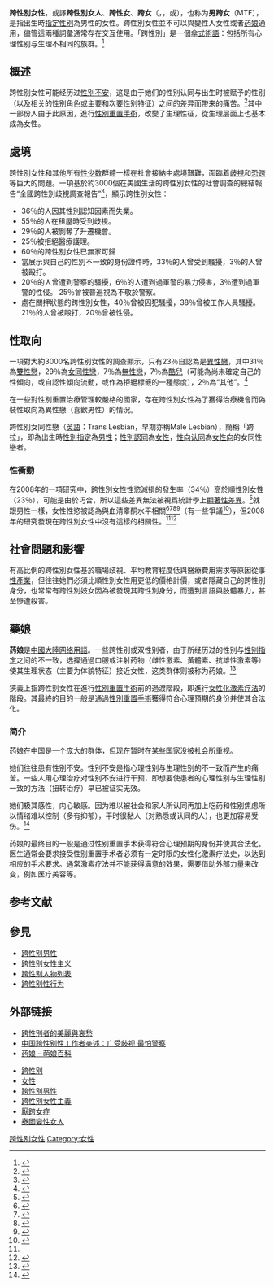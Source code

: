 {{Multiple issues|
{{Update|time=2020-02-26T03:09:23+00:00}}
{{Tone|time=2021-09-09T09:10:10+00:00}}
{{POV|time=2021-09-09T09:10:10+00:00}}
{{Expand English|Trans woman}}

}}
{{Transgender sidebar}}

'''跨性別女性'''，或譯'''跨性別女人'''、'''跨性女'''、'''跨女'''（{{lang-en|Transwoman}}，{{lang|en|Trans woman}}，或{{lang|en|Trans-woman}}），也称为'''男跨女'''（MTF），是指出生時[[指定性別|指定性別]]為男性的女性。跨性別女性並不可以與變性人女性或者[[藥娘|药娘]]通用，儘管這兩種詞彙通常存在交互使用。「跨性別」是一個[[傘式術語|傘式術語]]：包括所有心理性别与生理不相同的族群。<ref>{{Cite book | last=Serano | first=Julia | authorlink=:en:Julia Serano | coauthors= | title=Whipping girl: a transsexual woman on sexism and the scapegoating of femininity | url=https://archive.org/details/whippinggirltran0000sera | year=2007 | publisher=Seal Press | location=Emeryville, California | isbn=1-58005-154-5 | pages=[https://archive.org/details/whippinggirltran0000sera/page/29 29]–30}}</ref>

== 概述 ==
跨性别女性可能经历过[[性別不安|性别不安]]，这是由于她们的性别认同与出生时被赋予的性别（以及相关的性别角色或主要和次要性别特征）之间的差异而带来的痛苦。<ref>{{cite web|title=Standards of Care for the Health of Transsexual, Transgender, and Gender Nonconforming People (version 7) |publisher=The World Professional Association for Transgender Health |page=96 |url=http://admin.associationsonline.com/uploaded_files/140/files/Standards%20of%20Care,%20V7%20Full%20Book.pdf |archive-url=https://web.archive.org/web/20140924061804/http://admin.associationsonline.com/uploaded_files/140/files/Standards%20of%20Care%2C%20V7%20Full%20Book.pdf |url-status=dead |archive-date=2014-09-24 }}</ref>其中一部份人由于此原因，進行[[性別重置手術|性別重置手術]]，改變了生理性征，從生理层面上也基本成為女性。

==處境==
跨性別女性和其他所有[[性少数|性少数]]群體一樣在社會接納中處境艱難，面臨着[[歧視|歧視]]和[[恐跨|恐跨]]等巨大的問題。一項基於約3000個在美國生活的跨性別女性的社會調查的總結報告“全國跨性別歧視調查報告”<ref>{{Cite news|url=http://transequality.org/PDFs/NTDS_Report.pdf|title=National Transgender Discrimination Survey: Full Report|date=2015-01-21|newspaper=National Center for Transgender Equality|accessdate=2018-04-24|language=en|archive-date=2011-08-03|archive-url=https://web.archive.org/web/20110803195534/http://www.transequality.org/PDFs/NTDS_Report.pdf|dead-url=no}}</ref>，顯示跨性別女性：
*36％的人因其性別認知因素而失業。
*55％的人在租屋時受到歧視。
*29％的人被剝奪了升遷機會。
*25％被拒絕醫療護理。
*60％的跨性別女性已無家可歸
*當展示與自己的性別不一致的身份證件時，33％的人曾受到騷擾，3％的人曾被毆打。
*20％的人曾遭到警察的騷擾，6％的人遭到過軍警的暴力侵害，3％遭到過軍警的性侵。 25％曾被普遍視為不敬於警察。
*處在關押狀態的跨性別女性，40％曾被囚犯騷擾，38％曾被工作人員騷擾。 21％的人曾被毆打，20％曾被性侵。

== 性取向 ==
{{Main|性取向}}
一項對大約3000名跨性別女性的調查顯示，只有23％自認為是[[異性戀|異性戀]]，其中31％為[[雙性戀|雙性戀]]，29％為[[女同性戀|女同性戀]]，7％為[[無性戀|無性戀]]，7％為[[酷兒|酷兒]]（可能為尚未確定自己的性傾向，或自認性傾向流動，或作為拒絕標籤的一種態度），2％為“其他”。<ref name="injustice">{{cite web|title=Injustice at Every Turn: A Report of the National Transgender Discrimination Survey|publisher=National Center for Transgender Equality & National Gay and Lesbian Task Force|page=29|url=http://transequality.org/PDFs/NTDS_Report.pdf|accessdate=2018-04-24|archive-date=2011-08-03|archive-url=https://web.archive.org/web/20110803195534/http://www.transequality.org/PDFs/NTDS_Report.pdf|dead-url=no}}</ref>

在一些對性別重置治療管理較嚴格的國家，存在跨性別女性為了獲得治療機會而偽裝性取向為異性戀（喜歡男性）的情況。

跨性別女同性戀（[[英語|英語]]：Trans Lesbian，早期亦稱Male Lesbian），簡稱「跨拉」，即為出生時[[性別指定|性別指定]]為[[男性|男性]]；[[性別認同|性別認同]]為[[女性|女性]]，[[性向认同|性向认同]]為[[女性向|女性向]]的女同性戀者。

=== 性衝動 ===	
在2008年的一項研究中，跨性別女性性慾減損的發生率（34％）高於順性別女性（23％）{{clarify|reason=Decreased? From what it was before HRT? Decreased from what? Or, is "low" meant here? |date=December 2017}}，可能是由於巧合，所以這些差異無法被視爲統計學上[[顯著性差異|顯著性差異]]。<ref name = elaut>{{cite journal|vauthors=Elaut E, De Cuypere G, De Sutter P, Gijs L, Van Trotsenburg M, Heylens G, Kaufman JM, Rubens R, T'Sjoen G | title = Hypoactive sexual desire in transsexual women: prevalence and association with testosterone levels| journal = [[European_Journal_of_Endocrinology|European Journal of Endocrinology]] | publisher=[[Bioscientifica|Bioscientifica]]|date=Mar 2008| volume = 158| issue = 3| pages = 393–9| pmid = 18299474| doi=10.1530/EJE-07-0511}}</ref>就跟男性一樣，女性性慾被認為與血清睾酮水平相關<ref>{{cite journal|vauthors=Turna B, Apaydin E, Semerci B, Altay B, Cikili N, Nazli O | title = Women with low libido: correlation of decreased androgen levels with female sexual function index| journal = International Journal of Impotence Research| year = 2005| volume = 17| pages = 148–153| pmid = 15592425| doi=10.1038/sj.ijir.3901294| issue=2}}</ref><ref>{{cite journal
|vauthors=Santoro N, Torrens J, Crawford S, Allsworth JE, Finkelstein JS, Gold EB, Korenman S, Lasley WL, Luborsky JL, McConnell D, Sowers MF, Weiss G | title = Correlates of circulating androgens in mid-life women: the Study of Women's Health Across the Nation| journal = Journal of Clinical Endocrinology and Metabolism| year = 2005| volume = 90| issue = 8| pages = 4836–4845| pmid = 15840738| doi=10.1210/jc.2004-2063}}</ref><ref>{{cite journal|vauthors=Sherwin BB, Gelfand MM, Brender W | title = Androgen enhances sexual motivation in females: a prospective, crossover study of sex steroid administration in the surgical menopause| journal = Psychosomatic Medicine| year = 1985| volume = 47| pages = 339–351| pmid = 4023162| issue=4| doi=10.1097/00006842-198507000-00004}}</ref><ref>{{cite journal| last = Sherwin| first = B| title = Changes in sexual behavior as a function of plasma sex steroid levels in post-menopausal women
| url = https://archive.org/details/sim_maturitas_1985-09_7_3/page/225| journal = Maturitas| year = 1985| volume = 7| pages = 225–233| pmid = 4079822| issue=3| doi=10.1016/0378-5122(85)90044-1}}</ref>（有一些爭議<ref>{{cite journal|vauthors=Davis SR, Davison SL, Donath S, Bell RJ | title = Circulating androgen levels and self-reported sexual function in women| journal = [[Journal_of_the_American_Medical_Association|Journal of the American Medical Association]]| year = 2005| volume = 294
| issue = 1| pages = 91–96| pmid = 15998895| doi=10.1001/jama.294.1.91}}</ref>），但2008年的研究發現在跨性別女性中沒有這樣的相關性。<ref name = elaut /><ref>{{cite journal|vauthors=DeCuypere G, T'Sjoen G, Beerten R, Selvaggi G, DeSutter P, Hoebeke P, Monstrey S, Vansteenwegen A, Rubens R | title = Sexual and physical health after sex reassignment surgery|url=https://archive.org/details/sim_archives-of-sexual-behavior_2005-12_34_6/page/679 | journal = Archives of Sexual Behavior| year = 2005| volume = 34| issue = 6| pages = 679–690| pmid = 16362252| doi=10.1007/s10508-005-7926-5}}</ref>

== 社會問題和影響 ==
有高比例的跨性別女性基於職場歧視、平均教育程度低與醫療費用需求等原因從事[[性產業|性產業]]，但往往她們必須比順性別女性用更低的價格計價，或者隱藏自己的跨性別身分，也常常有跨性別妓女因為被發現其跨性別身分，而遭到言語與肢體暴力，甚至慘遭殺害。

== 藥娘 ==
{{Globalize|章節|area=中國大陸}}
{{refimprove section|time=2019-07-26}}

'''药娘'''是[[中國大陸网络用語|中國大陸网络用語]]。一些跨性别或双性别者，由于所经历过的性别与[[性别指定|性别指定]]之间的不一致，选择通過口服或注射药物（雌性激素、黃體素、抗雄性激素等）使其生理状态（主要为体貌特征）接近女性，这类群体则被称为药娘。<ref>{{Cite web|url=https://item.btime.com/30qo482d7r68dup7vrqvr3q4rhf|title=药娘群像：与身体斗争的这些年|date=2017-09-07|publisher=北京时间|language=zh|accessdate=2017-11-26|archive-date=2017-12-01|archive-url=https://web.archive.org/web/20171201031849/https://item.btime.com/30qo482d7r68dup7vrqvr3q4rhf|dead-url=no}}</ref>

狹義上指跨性别女性在進行[[性別重置手術|性別重置手術]]前的過渡階段，即進行[[女性化激素疗法|女性化激素疗法]]的階段。其最終的目的一般是通過[[性別重置手術|性別重置手術]]獲得符合心理預期的身份并使其合法化。

=== 简介 ===
药娘在中国是一个庞大的群体，但现在暂时在某些国家没被社会所重视。

她们往往患有性别不安。性别不安是指心理性别与生理性别的不一致而产生的痛苦。一些人用心理治疗对性别不安进行干预，即想要使患者的心理性别与生理性别一致的方法（扭转治疗）早已被证实无效。

她们极其感性，内心敏感。因为难以被社会和家人所认同再加上吃药和性别焦虑所以情绪难以控制（多有抑郁），平时很黏人（对熟悉或认同的人），也更加容易受伤。<ref>{{Cite web|title=中国药娘群体首次曝光：吃激素就像吃减肥药|url=https://www.163.com/renjian/article/BPN7OIOF000153N3.html|access-date=2021-10-04|work=网易新闻
|date= 2016-06-16
|author=李林晋、李仕辉
|url-status=live
|access-date=2022-04-26
|archive-url=https://archive.ph/5Cv1n
|archive-date=2022-04-26
}}</ref>

药娘的最终目的一般是通过性别重置手术获得符合心理预期的身份并使其合法化。医生通常会要求接受性别重置手术者必须有一定时限的女性化激素疗法史，以达到相应的手术要求。通常激素疗法并不能获得满意的效果，需要借助外部力量来改变，例如医疗美容等。

== 参考文献 ==
{{Reflist|30em}}

==參見==
{{Portal box|跨性別|女权主义}}

* [[跨性別男性|跨性别男性]]
* [[跨性別女性主義|跨性别女性主义]]
* [[跨性別人物列表|跨性别人物列表]]
* [[跨性別性行爲|跨性别性行为]]

==外部链接==
*[https://web.archive.org/web/20150126091917/http://tedxtaipei.com/2014/05/geena_rocero_why_i_must_come_out/ 跨性別者的美麗與哀愁]
*[http://www.dw.de/%E4%B8%AD%E5%9B%BD%E8%B7%A8%E6%80%A7%E5%88%AB%E6%80%A7%E5%B7%A5%E4%BD%9C%E8%80%85%E4%BA%B2%E8%BF%B0%E5%B9%BF%E5%8F%97%E6%AD%A7%E8%A7%86-%E6%9C%80%E6%80%95%E8%AD%A6%E5%AF%9F/a-18212879 中国跨性别性工作者亲述：广受歧视 最怕警察] {{Wayback|url=http://www.dw.de/%E4%B8%AD%E5%9B%BD%E8%B7%A8%E6%80%A7%E5%88%AB%E6%80%A7%E5%B7%A5%E4%BD%9C%E8%80%85%E4%BA%B2%E8%BF%B0%E5%B9%BF%E5%8F%97%E6%AD%A7%E8%A7%86-%E6%9C%80%E6%80%95%E8%AD%A6%E5%AF%9F/a-18212879 |date=20150126090141 }}
*[https://zh.moegirl.org/药娘 药娘 - 萌娘百科] {{Wayback|url=https://zh.moegirl.org/%E8%8D%AF%E5%A8%98 |date=20200719085459 }}

*[[跨性別|跨性別]]
*[[女性|女性]]
*[[跨性別男性|跨性別男性]]
*[[跨性別女性主義|跨性別女性主義]]
*[[厭跨女症|厭跨女症]]
*[[泰國變性女人|泰國變性女人]]
{{跨性別}}
{{性別和性身份}}
{{LGBT}}

{{Authority control}}
[[Category:跨性別女性|]]
[[Category:女性|Category:女性]]